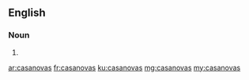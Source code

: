 ==English==

===Noun===
{{head|en|noun plural form}}

# {{plural of|casanova|lang=en}}

[[ar:casanovas]]
[[fr:casanovas]]
[[ku:casanovas]]
[[mg:casanovas]]
[[my:casanovas]]
